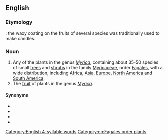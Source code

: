 ==English==

===Etymology===
{{compound|en|candle|berry}}: the waxy coating on the fruits of several species was traditionally used to make candles.

===Noun===
{{wikipedia}}
{{en-noun}}

# Any of the plants in the genus ''[[Myrica]]'', containing about 35-50 species of small [[tree]]s and [[shrub]]s in the family [[Myricaceae]], order [[Fagales]], with a wide distribution, including [[Africa]], [[Asia]], [[Europe]], [[North America]] and [[South America]].
# The [[fruit]] of plants in the genus ''[[Myrica]]''.

====Synonyms====
* {{l|en|bayberry}}
* {{l|en|bay-rum}}
* {{l|en|sweet gale}}
* {{l|en|wax-myrtle}}

[[Category:English 4-syllable words]]
[[Category:en:Fagales order plants]]
